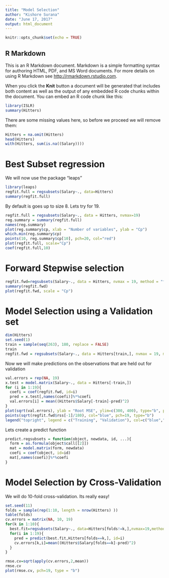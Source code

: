 ```yaml
---
title: "Model Selection"
author: "Kishore Surana"
date: "June 17, 2017"
output: html_document
---
```


```r
knitr::opts_chunk$set(echo = TRUE)
```

## R Markdown

This is an R Markdown document. Markdown is a simple formatting syntax for authoring HTML, PDF, and MS Word documents. For more details on using R Markdown see <http://rmarkdown.rstudio.com>.

When you click the **Knit** button a document will be generated that includes both content as well as the output of any embedded R code chunks within the document. You can embed an R code chunk like this:

```r
library(ISLR)
summary(Hitters)
```

There are some missing values here, so before we proceed we will remove them:
```r
Hitters = na.omit(Hitters)
head(Hitters)
with(Hitters, sum(is.na((Salary))))
```

Best Subset regression
===========================
We will now use the package "leaps"
```r
library(leaps)
regfit.full = regsubsets(Salary~., data=Hitters)
summary(regfit.full)
```
By default is goes up to size 8. Lets try for 19.
```r
regfit.full = regsubsets(Salary~., data = Hitters, nvmax=19)
reg.summary = summary(regfit.full)
names(reg.summary)
plot(reg.summary$cp, xlab = "Number of variables", ylab = "Cp")
which.min(reg.summary$cp)
points(10, reg.summary$cp[10], pch=20, col="red")
plot(regfit.full, scale="Cp")
coef(regfit.full,10)
```

Forward Stepwise selection
===============================
```r

regfit.fwd=regsubsets(Salary~., data = Hitters, nvmax = 19, method = "forward")
summary(regfit.fwd)
plot(regfit.fwd, scale = "Cp")

```
Model Selection using a Validation set
===========================================

```r
dim(Hitters)
set.seed(1)
train = sample(seq(263), 180, replace = FALSE)
train
regfit.fwd = regsubsets(Salary~., data = Hitters[train,], nvmax = 19, method = "forward")
```
Now we will make predictions on the observations that are held out for validation
```r
val.errors = rep(NA, 19)
x.test = model.matrix(Salary~., data = Hitters[-train,])
for (i in 1:19){
  coefi = coef(regfit.fwd, id=i)
  pred = x.test[,names(coefi)]%*%coefi
  val.errors[i] = mean((Hitters$Salary[-train]-pred)^2)
}
plot(sqrt(val.errors), ylab = "Root MSE", ylim=c(300, 400), type="b", pch=19)
points(sqrt(regfit.fwd$rss[-1]/180), col="blue", pch=19, type="b")
legend("topright", legend = c("Training", "Validation"), col=c("blue","black"), pch=19)

```
Lets create a predict function

```r
predict.regsubsets = function(object, newdata, id, ...){
  form = as.formula(object$call[[2]])
  mat = model.matrix(form, newdata)
  coefi = coef(object, id=id)
  mat[,names(coefi)]%*%coefi
}
```

Model Selection by Cross-Validation
========================================
We will do 10-fold cross-validation. Its really easy!

```r

set.seed(11)
folds = sample(rep(1:10, length = nrow(Hitters) ))
table(folds)
cv.errors = matrix(NA, 10, 19)
for(k in 1:10){
  best.fit=regsubsets(Salary~., data=Hitters[folds!=k,],nvmax=19,method="forward")
  for(i in 1:19){
    pred = predict(best.fit,Hitters[folds==k,], id=i)
    cv.errors[k,i]=mean((Hitters$Salary[folds==k]-pred)^2)
  }
}

rmse.cv=sqrt(apply(cv.errors,2,mean))
rmse.cv
plot(rmse.cv, pch=19, type = "b")

```







